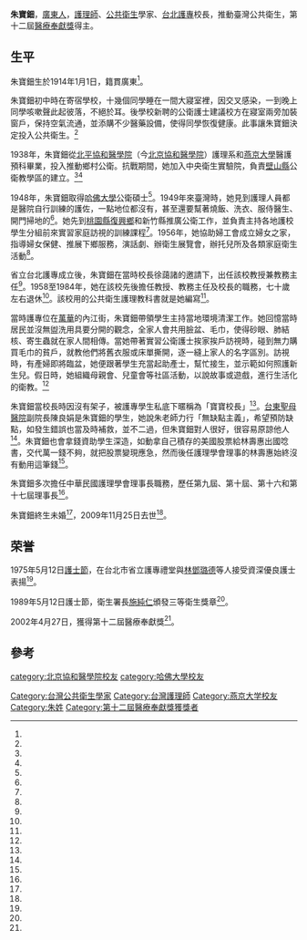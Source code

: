 {{Infobox Person
| name   =朱寶鈿
| nickname=
| image     = 
| image_size     = 
| caption  =
| Sex = 女
| birth_date  = {{birth date|1914|1|1}}
| birth_place = {{ROC-1912}}
| death_date  ={{death date and age|2009|11|25|1914|1|1}}
| death_place =
| occupation =護理師、公共衛生學家
| alma mater= [[北平協和醫學院|北平協和醫學院]]（今[[北京協和醫學院|北京協和醫學院]]）<br/>[[燕京大學|燕京大學]]<br/>[[哈佛大學|哈佛大學]]
| office = 
| term_start = 
| term_end = 
| spouse = 
| children=
| honours =三等衛生獎章（1989年）<BR/>醫療奉獻獎（2002年）
}}
'''朱寶鈿'''{{BD|1914年|1月1日|2009年|11月25日|}}，[[廣東人|廣東人]]，[[護理師|護理師]]、[[公共衛生|公共衛生]]學家、[[台北護專|台北護專]]校長，推動臺灣公共衛生，第十二屆[[醫療奉獻獎|醫療奉獻獎]]得主。

==生平==
朱寶鈿生於1914年1月1日，籍貫廣東<ref name="2002-04-25"/>。

朱寶鈿初中時在寄宿學校，十幾個同學睡在一間大寢室裡，因交叉感染，一到晚上同學咳嗽聲此起彼落，不絕於耳。後學校新聘的公衛護士建議校方在寢室兩旁加裝窗戶，保持空氣流通，並添購不少醫藥設備，使得同學恢復健康。此事讓朱寶鈿決定投入公共衛生。<ref name="劉郁青"/>

1938年，朱寶鈿從[[北平協和醫學院|北平協和醫學院]]（今[[北京協和醫學院|北京協和醫學院]]）護理系和[[燕京大學|燕京大學]]醫護預科畢業，投入推動鄉村公衛。抗戰期間，她加入中央衛生實驗院，負責[[壁山縣|壁山縣]]公衛教學區的建立。<ref name="2002-04-25"/><ref name="劉郁青"/>

1948年，朱寶鈿取得[[哈佛大學|哈佛大學]]公衛碩士<ref name="2002-04-25"/>。1949年來臺灣時，她見到護理人員都是醫院自行訓練的護佐，一點地位都沒有，甚至還要幫著燒飯、洗衣、服侍醫生、開門掃地的<ref name="張典婉"/>。她先到[[桃園縣|桃園縣]][[復興區_(臺灣)|復興鄉]]和新竹縣推廣公衛工作，並負責主持各地護校學生分組前來實習家庭訪視的訓練課程<ref name="劉郁青"/>。1956年，她協助婦工會成立婦女之家，指導婦女保健、推展下鄉服務，演話劇、辦衛生展覽會，辦托兒所及各類家庭衛生活動<ref name="張典婉"/>。

省立台北護專成立後，朱寶鈿在當時校長徐藹諸的邀請下，出任該校教授兼教務主任<ref name="劉郁青"/>。1958至1984年，她在該校先後擔任教授、教務主任及校長的職務，七十歲左右退休<ref name="2002-04-25"/>。該校用的公共衛生護理教科書就是她編寫<ref name="陳智華"/>。

當時護專位在[[萬華|萬華]]的內江街，朱寶鈿帶領學生主持當地環境清潔工作。她回憶當時居民並沒無盥洗用具要分開的觀念，全家人會共用臉盆、毛巾，使得砂眼、肺結核、寄生蟲就在家人間相傳。當她帶著實習公衛護士挨家挨戶訪視時，碰到無力購買毛巾的貧戶，就教他們將舊衣服或床單撕開，逐一縫上家人的名字區別。訪視時，有產婦即將臨盆，她便跟著學生充當起助產士，幫忙接生，並示範如何照護新生兒。假日時，她組織母親會、兒童會等社區活動，以說故事或遊戲，進行生活化的衛教。<ref name="劉郁青"/>

朱寶鈿當校長時因沒有架子，被護專學生私底下暱稱為「寶寶校長」<ref name="劉郁青"/>。[[台東聖母醫院|台東聖母醫院]]副院長陳良娟是朱寶鈿的學生，她說朱老師力行「無缺點主義」，希望預防缺點，如發生錯誤也當及時補救，並不二過，但朱寶鈿對人很好，很容易原諒他人<ref name="陳智華"/>。朱寶鈿也會拿錢資助學生深造，如動拿自己積存的美國股票給林壽惠出國唸書，交代萬一錢不夠，就把股票變現應急，然而後任護理學會理事的林壽惠始終沒有動用這筆錢<ref name="劉郁青"/>。

朱寶鈿多次擔任中華民國護理學會理事長職務，歷任第九屆、第十屆、第十六和第十七屆理事長<ref name="2002-04-25"/>。

朱寶鈿終生未婚<ref name="張典婉"/>，2009年11月25日去世<ref name="陳智華"/>。

==荣誉==
1975年5月12日[[護士節|護士節]]，在台北市省立護專禮堂與[[林鄧璐德|林鄧璐德]]等人接受資深優良護士表揚<ref name="1975-05-13"/>。

1989年5月12日護士節，衛生署長[[施純仁|施純仁]]頒發三等衛生獎章<ref name="1989-05-11"/>。

2002年4月27日，獲得第十二屆醫療奉獻獎<ref name="黃庭郁"/>。

==參考==
{{portal box|人物|台灣|醫學}}
{{reflist|1|refs=

<ref name="黃庭郁">{{Cite news|url=|title=醫療奉獻獎得獎者溫馨亮相 來自澎湖的「船長醫師」侯武忠年僅四十 歷屆最年輕|author=黃庭郁|language=zh-tw|publisher=《中國時報》|date=2002-04-28|accessdate=}}</ref>

<ref name="1975-05-13">{{Cite news|url=|title=昨晚燭光晚會表揚優良護士|author=|language=zh-tw|publisher=《聯合報》|date=1975-05-13|accessdate=}}</ref>

<ref name="1989-05-11">{{Cite news|url=|title=醫療簡訊 衛署明頒獎表揚護理元老朱寶鈿 北市衛局舉行護士節慶祝大會 |author=|language=zh-tw|publisher=《民生報》|date=1989-05-11|accessdate=}}</ref>

<ref name="張典婉">{{Cite news|url=|title=30年前領風騷 早期還得為醫生燒飯、洗衣......護士行業 備嘗艱辛|author=張典婉|language=zh-tw|publisher=《民生報》|date=1991-02-07|accessdate=}}</ref>

<ref name="劉郁青">{{Cite news|url=|title=《為醫者畫像》第12屆醫療奉獻獎 個人獎得主素描 朱寶鈿 ‘寶寶校長’ 街頭的公衛保母|author=劉郁青|language=zh-tw|publisher=《民生報》|date=|accessdate=}}</ref>

<ref name="2002-04-25">{{Cite news|url=|title=《小檔案》 朱寶鈿|author=|language=zh-tw|publisher=《民生報》|date=2002-04-25|accessdate=}}</ref>

<ref name="陳智華">{{Cite news|url=|title=前校長朱寶鈿 紀念護理鼻祖 北護發表紀錄片|author=陳智華|language=zh-tw|publisher=《聯合報》|date=2010-11-26|accessdate=}}</ref>
}}
{{authority control}}
{{DEFAULTSORT:Zhu}}
[[Category:台灣公共衛生學家|Category:台灣公共衛生學家]]
[[Category:台灣護理師|Category:台灣護理師]]
[[category:北京協和醫學院校友|category:北京協和醫學院校友]]
[[Category:燕京大学校友|Category:燕京大学校友]]
[[category:哈佛大學校友|category:哈佛大學校友]]
[[Category:朱姓|Category:朱姓]]
[[Category:第十二屆醫療奉獻獎獲獎者|Category:第十二屆醫療奉獻獎獲獎者]]